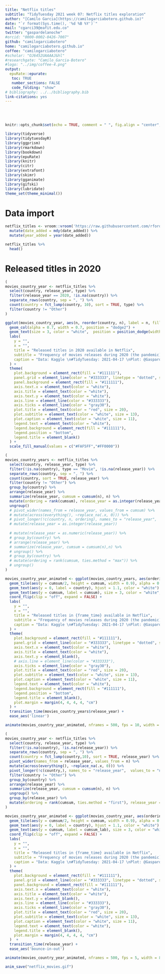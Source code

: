 ```yaml
---
title: "Netflix titles"
subtitle: "TidyTuesday 2021 week 07: Netflix titles exploration"
author: "[Camilo Garcia](https://camilogarciabotero.github.io)"
date: "`r format(Sys.time(), '%d %B %Y')`"
mail: "cgarci39@eafit.edu.co"
twitter: "gaspardelanoche"
#orcid: "0000-0002-0426-7007"
github: "camilogarciabotero"
home: "camilogarciabotero.github.io"
coffee: "camilogarciabotero"
#scholar: "OJ6452UAAAAJ&hl"
#researchgate: "Camilo_Garcia-Botero"
#logo: "../img/coffee-4.png"
output:
  epuRate::epurate:
   toc: TRUE
   number_sections: FALSE
   code_folding: "show"
# bibliography: ../../bibliography.bib
link-citations: yes
---
```


<br><br>

```r
knitr::opts_chunk$set(echo = TRUE, comment = " ", fig.align = "center", fig.height = 10, fig.width = 12, cache = TRUE)
```

```r
library(tidyverse)
library(tidytuesdayR)
library(ggprism)
library(rmarkdown)
library(bookdown)
library(epuRate)
library(knitr)
library(citr)
library(extrafont)
library(skimr)
library(gganimate)
library(gifski)
library(lubridate)
theme_set(theme_minimal())
```

# Data import

```r
netflix_titles <- vroom::vroom('https://raw.githubusercontent.com/rfordatascience/tidytuesday/master/data/2021/2021-04-20/netflix_titles.csv') %>% 
  mutate(date_added = mdy(date_added)) %>% 
  mutate(year_added = year(date_added))
```

```r
netflix_titles %>%
  head()
```

# Released titles in 2020

```r
(
movies_country_year <- netflix_titles %>% 
  select(country, release_year, type) %>% 
  filter(release_year == 2020, !is.na(country)) %>% 
  separate_rows(country, sep = ", ") %>% 
  count(country = fct_lump(country, 10), sort = TRUE, type) %>% 
  filter(country != "Other")
)

ggplot(movies_country_year, aes(n, reorder(country, n), label = n, fill = type)) +
  geom_col(alpha = 0.7, width = 0.7, position = "dodge2") +
  geom_text(size = 3, color = "white",  position = position_dodge(width = 0.8), hjust = -1) +
  labs(
    y = "",
    x = "",
    title = "Released titles in 2020 available in Netflix",
    subtitle = "Frequency of movies releases during 2020 (the pandemic) per country, that are available in Netflix \n(Date do not correspond to Netflix release, but to the movies theirselves)",
    caption = "Data: Kaggle \n#TidyTuesday: 2021-04-17 \nPlot: @Gaspardelanoche"
  ) +
  theme(
    plot.background = element_rect(fill = "#111111"),
    panel.grid = element_line(color = "#333333", linetype = "dotted", size = 0.2),
    panel.background = element_rect(fill = "#111111"),
    axis.text.x = element_text(color = "white"),
    axis.title = element_text(color = "white"),
    axis.text.y = element_text(color = "white"),
    axis.line = element_line(color = "#333333"),
    axis.ticks = element_line(color = "gray30"),
    plot.title = element_text(color = "red", size = 20),
    plot.subtitle = element_text(color = "white", size = 13),
    plot.caption = element_text(color = "white", size = 11),
    legend.text = element_text(color = "white"),
    legend.background = element_rect(fill = "#111111"),
    legend.position = "bottom",
    legend.title = element_blank()
  ) +
  scale_fill_manual(values = c("#FAF5FF","#FF0000"))
```


```r
(
movies_country_years <- netflix_titles %>% 
  select(country, release_year, type) %>% 
  filter(!is.na(country), type == "Movie", !is.na(release_year)) %>% 
  separate_rows(country, sep = ", ") %>% 
  count(country, sort = TRUE, release_year) %>% 
  filter(country != "Other") %>% 
  group_by(country) %>% 
  arrange(release_year) %>%
  summarize(release_year, cumsum = cumsum(n), n) %>%
  mutate(ordering = rank(cumsum), release_year = as.integer(release_year)) %>% 
  ungroup() 
  # pivot_wider(names_from = release_year, values_from = cumsum) %>% 
  # mutate(across(everything(), ~replace_na(.x, 0))) %>% 
  # pivot_longer(!c(country, n, ordering), names_to = "release_year",  values_to = "cumsum") %>% 
  # mutate(release_year = as.integer(release_year))
  
  # mutate(release_year = as.numeric(release_year)) %>% 
  # group_by(country) %>% 
  # arrange(release_year) %>% 
  # summarize(release_year, cumsum = cumsum(n),n) %>% 
  # ungroup() %>% 
  # group_by(country) %>% 
  # mutate(ordering = rank(cumsum, ties.method = "max")) %>% 
  # ungroup()
)

movies_country_year_animated <- ggplot(movies_country_years, aes(ordering, group = country)) +
  geom_tile(aes(y = cumsum/2, height = cumsum, width = 0.9), alpha = 0.5, fill = "red") +
  geom_text(aes(y = 0, label = country), hjust = 1.1, color = "white") +
  geom_text(aes(y = cumsum, label = cumsum), size = 3, color = "white", hjust = -1) +
  coord_flip(clip = "off", expand = FALSE) +
  labs(
    y = "",
    x = "",
    title = "Released titles in {frame_time} available in Netflix",
    subtitle = "Frequency of movies releases during 2020 (the pandemic) per country, that are available in Netflix \n(Date do not correspond to Netflix release, but to the movies theirselves)",
    caption = "Data: Kaggle \n#TidyTuesday: 2021-04-17 \nPlot: @Gaspardelanoche"
  ) +
  theme(
    plot.background = element_rect(fill = "#111111"),
    panel.grid = element_line(color = "#333333", linetype = "dotted", size = 0.2),
    axis.text.x = element_text(color = "white"),
    axis.title = element_text(color = "white"),
    axis.text.y = element_blank(),
    # axis.line = element_line(color = "#333333"),
    axis.ticks = element_line(color = "gray30"),
    plot.title = element_text(color = "red", size = 20),
    plot.subtitle = element_text(color = "white", size = 13),
    plot.caption = element_text(color = "white", size = 11),
    legend.text = element_text(color = "white"),
    legend.background = element_rect(fill = "#111111"),
    legend.position = "bottom",
    legend.title = element_blank(),
    plot.margin = margin(4, 4, 4, 4, "cm")
  ) +
  transition_time(movies_country_years$release_year) +
  ease_aes('linear')

animate(movies_country_year_animated, nframes = 500, fps = 10, width = 800, height = 800, end_pause = 25)


```


```r
(
movies_country_year <- netflix_titles %>% 
  select(country, release_year, type) %>% 
  filter(!is.na(country), !is.na(release_year)) %>% 
  separate_rows(country, sep = ", ") %>% 
  count(country = fct_lump(country,10), sort = TRUE, release_year) %>% 
  pivot_wider(names_from = release_year, values_from = n) %>% 
  mutate(across(everything(), ~replace_na(.x, 0))) %>% 
  pivot_longer(!c(country,), names_to = "release_year",  values_to = "n") %>% 
  filter(country != "Other") %>% 
  group_by(country) %>% 
  arrange(release_year) %>%
  summarize(release_year, cumsum = cumsum(n), n) %>%
  ungroup() %>% 
  group_by(release_year) %>% 
  mutate(ordering = rank(cumsum, ties.method = "first"), release_year = as.integer(release_year), cumsum_lab = as.character(cumsum))
)

movies_country_year_animated <- ggplot(movies_country_year, aes(ordering, group = country)) +
  geom_tile(aes(y = cumsum/2, height = cumsum, width = 0.9), alpha = 0.5, fill = "red") +
  geom_text(aes(y = 0, label = country), hjust = 1.1, color = "white") +
  geom_text(aes(y = cumsum, label = cumsum_lab), size = 3, color = "white", hjust = -0.5) +
  coord_flip(clip = "off", expand = FALSE) +  
  labs(
    y = "",
    x = "",
    title = "Released titles in {frame_time} available in Netflix",
    subtitle = "Frequency of movies releases during 2020 (the pandemic) per country, that are available in Netflix \n(Date do not correspond to Netflix release, but to the movies theirselves)",
    caption = "Data: Kaggle \n#TidyTuesday: 2021-04-17 \nPlot: @Gaspardelanoche"
  ) +
  theme(
    plot.background = element_rect(fill = "#111111"),
    panel.grid = element_line(color = "#333333", linetype = "dotted", size = 0.2),
    panel.background = element_rect(fill = "#111111"),
    axis.text.x = element_text(color = "white"),
    axis.title = element_text(color = "white"),
    axis.text.y = element_blank(),
    axis.line = element_line(color = "#333333"),
    axis.ticks = element_line(color = "gray30"),
    plot.title = element_text(color = "red", size = 20),
    plot.subtitle = element_text(color = "white", size = 13),
    plot.caption = element_text(color = "white", size = 11),
    legend.text = element_text(color = "white"),
    legend.title = element_blank(),
    plot.margin = margin(4, 4, 4, 4, "cm")
  )  +
  transition_time(release_year) +
  ease_aes('bounce-in-out')

animate(movies_country_year_animated, nframes = 500, fps = 5, width = 800, height = 800, end_pause = 25)

anim_save("netflix_movies.gif")

```

